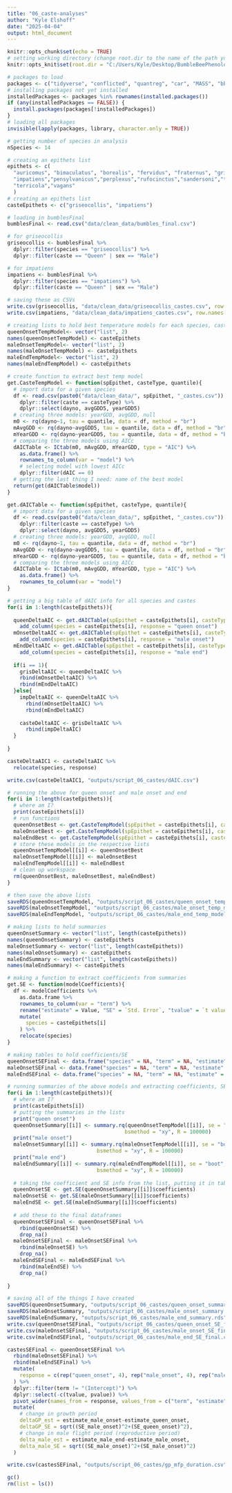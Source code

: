 ---
title: "06_caste-analyses"
author: "Kyle Elshoff"
date: "2025-04-04"
output: html_document
---

```{r setup, include=FALSE}
knitr::opts_chunk$set(echo = TRUE)
# setting working directory (change root.dir to the name of the path you store the project folder under)
knitr::opts_knit$set(root.dir = "C:/Users/Kyle/Desktop/BumbleBeePhenology2024")

```

```{r loading packages, functions, vectors}

# packages to load
packages <- c("tidyverse", "conflicted", "quantreg", "car", "MASS", "bbmle", "scales")
# installing packages not yet installed
installedPackages <- packages %in% rownames(installed.packages())
if (any(installedPackages == FALSE)) {
  install.packages(packages[!installedPackages])
}
# loading all packages
invisible(lapply(packages, library, character.only = TRUE))

# getting number of species in analysis
nSpecies <- 14

# creating an epithets list
epithets <- c(
  "auricomus", "bimaculatus", "borealis", "fervidus", "fraternus", "griseocollis",
  "impatiens","pensylvanicus","perplexus","rufocinctus","sandersoni","ternarius",
  "terricola","vagans"
  )
# creating an epithets list
casteEpithets <- c("griseocollis", "impatiens")

```

```{r loading in the bumble bee data}

# loading in bumblesFinal
bumblesFinal <- read.csv("data/clean_data/bumbles_final.csv")

```

```{r subsetting impatiens and griseocollis sexuals from the full dataset}

# for griseocollis
griseocollis <- bumblesFinal %>% 
  dplyr::filter(species == "griseocollis") %>% 
  dplyr::filter(caste == "Queen" | sex == "Male")

# for impatiens
impatiens <- bumblesFinal %>% 
  dplyr::filter(species == "impatiens") %>% 
  dplyr::filter(caste == "Queen" | sex == "Male")

# saving these as CSVs
write.csv(griseocollis, "data/clean_data/griseocollis_castes.csv", row.names = FALSE)
write.csv(impatiens, "data/clean_data/impatiens_castes.csv", row.names = FALSE)

```

```{r creating a function to perform caste analyses}

# creating lists to hold best temperature models for each species, caste, and response
queenOnsetTempModel<- vector("list", 2)
names(queenOnsetTempModel) <- casteEpithets
maleOnsetTempModel<- vector("list", 2)
names(maleOnsetTempModel) <- casteEpithets
maleEndTempModel<- vector("list", 2)
names(maleEndTempModel) <- casteEpithets

# create function to extract best temp model
get.CasteTempModel <- function(spEpithet, casteType, quantile){
  # import data for a given species
  df <- read.csv(paste0("data/clean_data/", spEpithet, "_castes.csv")) %>% 
    dplyr::filter(caste == casteType) %>% 
    dplyr::select(dayno, avgGDD5, yearGDD5)
  # creating three models: yearGDD, avgGDD, null
  m0 <- rq(dayno~1, tau = quantile, data = df, method = "br")
  mAvgGDD <- rq(dayno~avgGDD5, tau = quantile, data = df, method = "br")
  mYearGDD <- rq(dayno~yearGDD5, tau = quantile, data = df, method = "br")
  # comparing the three models using AICc
  dAICTable <- ICtab(m0, mAvgGDD, mYearGDD, type = "AIC") %>% 
    as.data.frame() %>% 
    rownames_to_column(var = "model") %>% 
    # selecting model with lowest AICc
    dplyr::filter(dAIC == 0)
  # getting the last thing I need: name of the best model
  return(get(dAICTable$model))
}

get.dAICTable <- function(spEpithet, casteType, quantile){
  # import data for a given species
  df <- read.csv(paste0("data/clean_data/", spEpithet, "_castes.csv")) %>% 
    dplyr::filter(caste == casteType) %>% 
    dplyr::select(dayno, avgGDD5, yearGDD5)
  # creating three models: yearGDD, avgGDD, null
  m0 <- rq(dayno~1, tau = quantile, data = df, method = "br")
  mAvgGDD <- rq(dayno~avgGDD5, tau = quantile, data = df, method = "br")
  mYearGDD <- rq(dayno~yearGDD5, tau = quantile, data = df, method = "br")
  # comparing the three models using AICc
  dAICTable <- ICtab(m0, mAvgGDD, mYearGDD, type = "AIC") %>% 
    as.data.frame() %>% 
    rownames_to_column(var = "model")
}

# getting a big table of dAIC info for all species and castes
for(i in 1:length(casteEpithets)){
  
  queenDeltaAIC <- get.dAICTable(spEpithet = casteEpithets[i], casteType = "Queen", quantile = 0.5) %>% 
    add_column(species = casteEpithets[i], response = "queen onset")
  mOnsetDeltaAIC <- get.dAICTable(spEpithet = casteEpithets[i], casteType = "Male", quantile = 0.25) %>% 
    add_column(species = casteEpithets[i], response = "male onset")
  mEndDeltaAIC <- get.dAICTable(spEpithet = casteEpithets[i], casteType = "Male", quantile = 0.75) %>% 
    add_column(species = casteEpithets[i], response = "male end")
  
  if(i == 1){
    grisDeltaAIC <- queenDeltaAIC %>% 
    rbind(mOnsetDeltaAIC) %>% 
    rbind(mEndDeltaAIC)
  }else{
    impDeltaAIC <- queenDeltaAIC %>% 
      rbind(mOnsetDeltaAIC) %>% 
      rbind(mEndDeltaAIC)
    
    casteDeltaAIC <- grisDeltaAIC %>% 
      rbind(impDeltaAIC)
  }
  
}

casteDeltaAIC1 <- casteDeltaAIC %>% 
  relocate(species, response)

write.csv(casteDeltaAIC1, "outputs/script_06_castes/dAIC.csv")

# running the above for queen onset and male onset and end
for(i in 1:length(casteEpithets)){
  # where am I?
  print(casteEpithets[i])
  # run functions
  queenOnsetBest <- get.CasteTempModel(spEpithet = casteEpithets[i], casteType = "Queen", quantile = 0.5)
  maleOnsetBest <- get.CasteTempModel(spEpithet = casteEpithets[i], casteType = "Male", quantile = 0.25)
  maleEndBest <- get.CasteTempModel(spEpithet = casteEpithets[i], casteType = "Male", quantile = 0.75)
  # store these models in the respective lists
  queenOnsetTempModel[[i]] <- queenOnsetBest
  maleOnsetTempModel[[i]] <- maleOnsetBest
  maleEndTempModel[[i]] <- maleEndBest
  # clean up workspace
  rm(queenOnsetBest, maleOnsetBest, maleEndBest)
}

# then save the above lists
saveRDS(queenOnsetTempModel, "outputs/script_06_castes/queen_onset_temp_model.rds")
saveRDS(maleOnsetTempModel, "outputs/script_06_castes/male_onset_temp_model.rds")
saveRDS(maleEndTempModel, "outputs/script_06_castes/male_end_temp_model.rds")

```

```{r creating summaries of above models to get standard errors}

# making lists to hold summaries
queenOnsetSummary <- vector("list", length(casteEpithets))
names(queenOnsetSummary) <- casteEpithets
maleOnsetSummary <- vector("list", length(casteEpithets))
names(maleOnsetSummary) <- casteEpithets
maleEndSummary <- vector("list", length(casteEpithets))
names(maleEndSummary) <- casteEpithets

# making a function to extract coefficients from summaries
get.SE <- function(modelCoefficients){
  df <- modelCoefficients %>% 
    as.data.frame %>% 
    rownames_to_column(var = "term") %>% 
    rename("estimate" = Value, "SE" = `Std. Error`, "tvalue" = `t value`, "pvalue" = `Pr(>|t|)`) %>% 
    mutate(
      species = casteEpithets[i]
    ) %>% 
    relocate(species)
}

# making tables to hold coefficients/SE
queenOnsetSEFinal <- data.frame("species" = NA, "term" = NA, "estimate" = NA, "SE" = NA, "tvalue" = NA, "pvalue" = NA)
maleOnsetSEFinal <- data.frame("species" = NA, "term" = NA, "estimate" = NA, "SE" = NA, "tvalue" = NA, "pvalue" = NA)
maleEndSEFinal <- data.frame("species" = NA, "term" = NA, "estimate" = NA, "SE" = NA, "tvalue" = NA, "pvalue" = NA)

# running summaries of the above models and extracting coefficients, SE
for(i in 1:length(casteEpithets)){
  # where am I?
  print(casteEpithets[i])
  # putting the summaries in the lists
  print("queen onset")
  queenOnsetSummary[[i]] <- summary.rq(queenOnsetTempModel[[i]], se = "boot", 
                                      bsmethod = "xy", R = 100000)
  print("male onset")
  maleOnsetSummary[[i]] <- summary.rq(maleOnsetTempModel[[i]], se = "boot",
                             bsmethod = "xy", R = 100000)
  print("male end")
  maleEndSummary[[i]] <- summary.rq(maleEndTempModel[[i]], se = "boot",
                             bsmethod = "xy", R = 100000)
  
  # taking the coefficient and SE info from the list, putting it in tables
  queenOnsetSE <- get.SE(queenOnsetSummary[[i]]$coefficients)
  maleOnsetSE <- get.SE(maleOnsetSummary[[i]]$coefficients)
  maleEndSE <- get.SE(maleEndSummary[[i]]$coefficients)
  
  # add these to the final dataframes
  queenOnsetSEFinal <- queenOnsetSEFinal %>% 
    rbind(queenOnsetSE) %>% 
    drop_na()
  maleOnsetSEFinal <- maleOnsetSEFinal %>% 
    rbind(maleOnsetSE) %>% 
    drop_na()
  maleEndSEFinal <- maleEndSEFinal %>% 
    rbind(maleEndSE) %>% 
    drop_na()
  
}

# saving all of the things I have created
saveRDS(queenOnsetSummary, "outputs/script_06_castes/queen_onset_summary.rds")
saveRDS(maleOnsetSummary, "outputs/script_06_castes/male_onset_summary.rds")
saveRDS(maleEndSummary, "outputs/script_06_castes/male_end_summary.rds")
write.csv(queenOnsetSEFinal, "outputs/script_06_castes/queen_onset_SE_final.csv", row.names = FALSE)
write.csv(maleOnsetSEFinal, "outputs/script_06_castes/male_onset_SE_final.csv", row.names = FALSE)
write.csv(maleEndSEFinal, "outputs/script_06_castes/male_end_SE_final.csv", row.names = FALSE)

```

```{r calculating changes in delta growth period and male flight period}

castesSEFinal <- queenOnsetSEFinal %>% 
  rbind(maleOnsetSEFinal) %>% 
  rbind(maleEndSEFinal) %>% 
  mutate(
    response = c(rep("queen_onset", 4), rep("male_onset", 4), rep("male_end", 4))
  ) %>% 
  dplyr::filter(term != "(Intercept)") %>% 
  dplyr::select(-c(tvalue, pvalue)) %>% 
  pivot_wider(names_from = response, values_from = c("term", "estimate", "SE")) %>% 
  mutate(
    # change in growth period
    deltaGP_est = estimate_male_onset-estimate_queen_onset,
    deltaGP_SE = sqrt((SE_male_onset)^2+(SE_queen_onset)^2),
    # change in male flight period (reproductive period)
    delta_male_est = estimate_male_end-estimate_male_onset,
    delta_male_SE = sqrt((SE_male_onset)^2+(SE_male_onset)^2)
  )

write.csv(castesSEFinal, "outputs/script_06_castes/gp_mfp_duration.csv")

```

```{r cleanup}

gc()
rm(list = ls())

```



